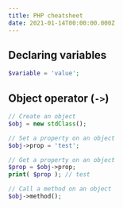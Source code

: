 ```yaml
---
title: PHP cheatsheet
date: 2021-01-14T00:00:00.000Z
---
```


## Declaring variables

```php
$variable = 'value';
```

## Object operator (`->`)

```php
// Create an object
$obj = new stdClass();

// Set a property on an object
$obj->prop = 'test';

// Get a property on an object
$prop = $obj->prop;
print( $prop ); // test

// Call a method on an object
$obj->method();
```
